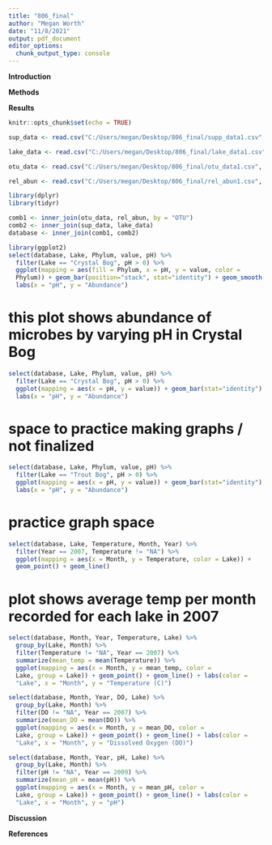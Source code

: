 ```yaml
---
title: "806_final"
author: "Megan Worth"
date: "11/8/2021"
output: pdf_document
editor_options: 
  chunk_output_type: console
---
```

**Introduction**

**Methods**

**Results**

```r
knitr::opts_chunk$set(echo = TRUE)
```

```r

sup_data <- read.csv("C:/Users/megan/Desktop/806_final/supp_data1.csv", stringsAsFactors = TRUE)

lake_data <- read.csv("C:/Users/megan/Desktop/806_final/lake_data1.csv", stringsAsFactors = TRUE)

otu_data <- read.csv("C:/Users/megan/Desktop/806_final/otu_data1.csv", stringsAsFactors = TRUE)

rel_abun <- read.csv("C:/Users/megan/Desktop/806_final/rel_abun1.csv", stringsAsFactors = TRUE)

```

```r
library(dplyr)
library(tidyr)
```

```r

comb1 <- inner_join(otu_data, rel_abun, by = "OTU")
comb2 <- inner_join(sup_data, lake_data)
database <- inner_join(comb1, comb2)


```

```r

library(ggplot2)
select(database, Lake, Phylum, value, pH) %>%
  filter(Lake == "Crystal Bog", pH > 0) %>% 
  ggplot(mapping = aes(fill = Phylum, x = pH, y = value, color =
  Phylum)) + geom_bar(position="stack", stat="identity") + geom_smooth() + 
  labs(x = "pH", y = "Abundance")

```

# this plot shows abundance of microbes by varying pH in Crystal Bog
```r

select(database, Lake, Phylum, value, pH) %>%
  filter(Lake == "Crystal Bog", pH > 0) %>% 
  ggplot(mapping = aes(x = pH, y = value)) + geom_bar(stat="identity") + 
  labs(x = "pH", y = "Abundance")

```

# space to practice making graphs / not finalized
```r

select(database, Lake, Phylum, value, pH) %>%
  filter(Lake == "Trout Bog", pH > 0) %>% 
  ggplot(mapping = aes(x = pH, y = value)) + geom_bar(stat="identity") + 
  labs(x = "pH", y = "Abundance")

```

# practice graph space
```r

select(database, Lake, Temperature, Month, Year) %>%
  filter(Year == 2007, Temperature != "NA") %>% 
  ggplot(mapping = aes(x = Month, y = Temperature, color = Lake)) +
  geom_point() + geom_line()

```

# plot shows average temp per month recorded for each lake in 2007
```r

select(database, Month, Year, Temperature, Lake) %>%
  group_by(Lake, Month) %>%
  filter(Temperature != "NA", Year == 2007) %>%
  summarize(mean_temp = mean(Temperature)) %>%
  ggplot(mapping = aes(x = Month, y = mean_temp, color = 
  Lake, group = Lake)) + geom_point() + geom_line() + labs(color = 
  "Lake", x = "Month", y = "Temperature (C)")

```

```r

select(database, Month, Year, DO, Lake) %>%
  group_by(Lake, Month) %>%
  filter(DO != "NA", Year == 2007) %>%
  summarize(mean_DO = mean(DO)) %>%
  ggplot(mapping = aes(x = Month, y = mean_DO, color = 
  Lake, group = Lake)) + geom_point() + geom_line() + labs(color = 
  "Lake", x = "Month", y = "Dissolved Oxygen (DO)")

```

```r

select(database, Month, Year, pH, Lake) %>%
  group_by(Lake, Month) %>%
  filter(pH != "NA", Year == 2009) %>%
  summarize(mean_pH = mean(pH)) %>%
  ggplot(mapping = aes(x = Month, y = mean_pH, color = 
  Lake, group = Lake)) + geom_point() + geom_line() + labs(color = 
  "Lake", x = "Month", y = "pH")

```


**Discussion**



**References**



